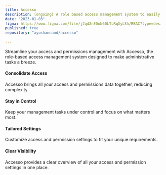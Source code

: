 ```yaml
---
title: Accesso
description: (ongoing) A role based access management system to easily administrate the pesmissions and access to users.
date: "2023-01-03"
figma: https://www.figma.com/file/j2qd2nEDoN60LTcRqXyLSh/RBAC?type=design&node-id=3%3A10171&mode=design&t=cQQy1KPZ8RuSPevb-1
published: true
repository: "ayushannand/accesso"
  
---
```



Streamline your access and permissions management with Accesso, the role-based access management system designed to make administrative tasks a breeze.

#### Consolidate Access
Accesso brings all your access and permissions data together, reducing complexity.

#### Stay in Control
Keep your management tasks under control and focus on what matters most.

#### Tailored Settings
Customize access and permission settings to fit your unique requirements.

#### Clear Visibility
Accesso provides a clear overview of all your access and permission settings in one place.